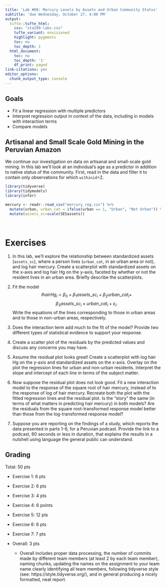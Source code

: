 ```yaml
---
title: 'Lab #08: Mercury Levels by Assets and Urban Community Status'
subtitle: 'due Wednesday, October 27, 4:00 PM'
output:
  tufte::tufte_html:    
    css: "sta199-labs.css"
    tufte_variant: envisioned
    highlight: pygments
    toc: no
    toc_depth: 1
  html_document:
    toc: no
    toc_depth: '1'
    df_print: paged
link-citations: yes
editor_options:
  chunk_output_type: console
---
```


## Goals

-   Fit a linear regression with multiple predictors
-   Interpret regression output in context of the data, including in models with interaction terms
-   Compare models



## Artisanal and Small Scale Gold Mining in the Peruvian Amazon

We continue our investigation on data on artisanal and small-scale gold mining. In this lab we'll look at an individual's age as a predictor in addition to native status of the community. First, read in the data and filter it to contain only observations for which `withinid`=2.


```r
library(tidyverse)
library(tidymodels)
library(infer)

mercury <- readr::read_csv("mercury_reg.csv") %>%
  mutate(urban, urban_cat = ifelse(urban == 1, "Urban", "Not Urban")) %>%
  mutate(assets_sc=scale(SESassets))

  

```



# Exercises

1. In this lab, we'll explore the relationship between standardized assets (`assets_sc`), where a person lives (`urban_cat`, in an urban area or not), and log hair mercury.  Create a scatterplot with standardized assets on the x-axis and log hair Hg on the y-axis, faceted by whether or not the resident lives in an urban area.  Briefly describe the scatterplots.

2. Fit the model $$lhairHg_i=\beta_0+\beta_1 assets\_sc_i + \beta_2 urban\_cat_i + $$ $$\beta_3 assets\_sc_i \times urban\_cat_i + \varepsilon_i.$$ Write the equations of the lines corresponding to those in urban areas and to those in non-urban areas, respectively.

3. Does the interaction term add much to the fit of the model?  Provide two different types of statistical evidence to support your response.


4. Create a scatter plot of the residuals by the predicted values and discuss any concerns you may have.


5. Assume the residual plot looks great!  Create a scatterplot with log hair Hg on the y-axis and standardized assets on the x-axis. Overlay on the plot the regression lines for urban and non-urban residents.  Interpret the slope and intercept of each line in terms of the subject matter.


6.  Now suppose the residual plot does not look good. Fit a new interaction model to the response of the square root of hair mercury, instead of to the response of log of hair mercury. Recreate both the plot with the fitted regression lines and the residual plot.  Is the "story" the same (in terms of what matters in predicting hair mercury) in both models?  Are the residuals from the square root-transformed response model better than those from the log-transformed response model?


7. Suppose you are reporting on the findings of a study, which reports the data presented in parts 1-6, for a Peruvian podcast. Provide the link to a podcast, 60 seconds or less in duration, that explains the results in a nutshell using language the general public can understand. 

 
## Grading
Total: 50 pts

- Exercise 1: 6 pts
- Exercise 2: 6 pts
- Exercise 3: 4 pts
- Exercise 4: 6 points
- Exercise 5: 12 pts
- Exercise 6: 6 pts
- Exercise 7: 7 pts

- Overall:  3 pts

  - Overall includes proper data processing, the number of commits made by different team members (at least 2 by each team member), naming chunks, updating the names on the assignment to your team name clearly identifying all team members, following tidyverse style (see: https://style.tidyverse.org/), and in general producing a nicely formatted, neat report. 
